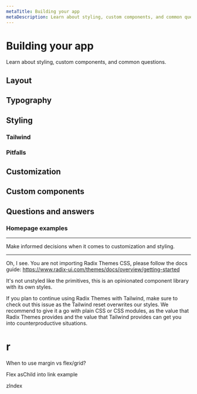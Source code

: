 ```yaml
---
metaTitle: Building your app
metaDescription: Learn about styling, custom components, and common questions.
---
```


# Building your app

<Description>
  Learn about styling, custom components, and common questions.
</Description>

## Layout

## Typography

## Styling

### Tailwind

### Pitfalls

## Customization

## Custom components

## Questions and answers

### Homepage examples

---

Make informed decisions when it comes to customization and styling.

---

Oh, I see. You are not importing Radix Themes CSS, please follow the docs guide:
https://www.radix-ui.com/themes/docs/overview/getting-started

It's not unstyled like the primitives, this is an opinionated component library with its own styles.

If you plan to continue using Radix Themes with Tailwind, make sure to check out this issue as the Tailwind reset overwrites our styles. We recommend to give it a go with plain CSS or CSS modules, as the value that Radix Themes provides and the value that Tailwind provides can get you into counterproductive situations.

# r

When to use margin vs flex/grid?

Flex asChild into link example

zIndex
